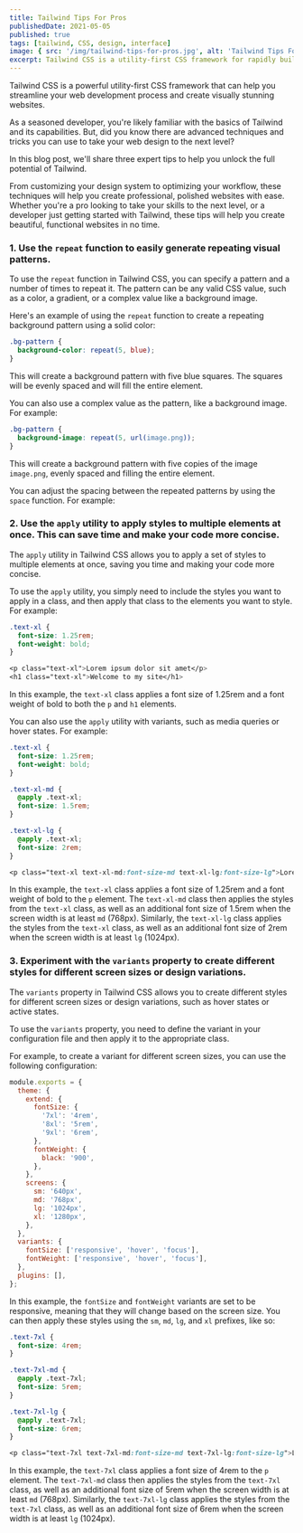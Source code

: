 ```yaml
---
title: Tailwind Tips For Pros
publishedDate: 2021-05-05
published: true
tags: [tailwind, CSS, design, interface]
image: { src: '/img/tailwind-tips-for-pros.jpg', alt: 'Tailwind Tips For Pros' }
excerpt: Tailwind CSS is a utility-first CSS framework for rapidly building custom user interfaces.
---
```


Tailwind CSS is a powerful utility-first CSS framework that can help you streamline your web development process and create visually stunning websites.

As a seasoned developer, you're likely familiar with the basics of Tailwind and its capabilities. But, did you know there are advanced techniques and tricks you can use to take your web design to the next level?

In this blog post, we'll share three expert tips to help you unlock the full potential of Tailwind.

From customizing your design system to optimizing your workflow, these techniques will help you create professional, polished websites with ease. Whether you're a pro looking to take your skills to the next level, or a developer just getting started with Tailwind, these tips will help you create beautiful, functional websites in no time.

### 1. Use the `repeat` function to easily generate repeating visual patterns.

To use the `repeat` function in Tailwind CSS, you can specify a pattern and a number of times to repeat it. The pattern can be any valid CSS value, such as a color, a gradient, or a complex value like a background image.

Here's an example of using the `repeat` function to create a repeating background pattern using a solid color:

```css
.bg-pattern {
  background-color: repeat(5, blue);
}
```

This will create a background pattern with five blue squares. The squares will be evenly spaced and will fill the entire element.

You can also use a complex value as the pattern, like a background image. For example:

```css
.bg-pattern {
  background-image: repeat(5, url(image.png));
}
```

This will create a background pattern with five copies of the image `image.png`, evenly spaced and filling the entire element.

You can adjust the spacing between the repeated patterns by using the `space` function. For example:

### 2. Use the `apply` utility to apply styles to multiple elements at once. This can save time and make your code more concise.

The `apply` utility in Tailwind CSS allows you to apply a set of styles to multiple elements at once, saving you time and making your code more concise.

To use the `apply` utility, you simply need to include the styles you want to apply in a class, and then apply that class to the elements you want to style. For example:

```css
.text-xl {
  font-size: 1.25rem;
  font-weight: bold;
}

<p class="text-xl">Lorem ipsum dolor sit amet</p>
<h1 class="text-xl">Welcome to my site</h1>
```

In this example, the `text-xl` class applies a font size of 1.25rem and a font weight of bold to both the `p` and `h1` elements.

You can also use the `apply` utility with variants, such as media queries or hover states. For example:

```css
.text-xl {
  font-size: 1.25rem;
  font-weight: bold;
}

.text-xl-md {
  @apply .text-xl;
  font-size: 1.5rem;
}

.text-xl-lg {
  @apply .text-xl;
  font-size: 2rem;
}

<p class="text-xl text-xl-md:font-size-md text-xl-lg:font-size-lg">Lorem ipsum dolor sit amet</p>

```

In this example, the `text-xl` class applies a font size of 1.25rem and a font weight of bold to the `p` element. The `text-xl-md` class then applies the styles from the `text-xl` class, as well as an additional font size of 1.5rem when the screen width is at least `md` (768px). Similarly, the `text-xl-lg` class applies the styles from the `text-xl` class, as well as an additional font size of 2rem when the screen width is at least `lg` (1024px).

### 3. Experiment with the `variants` property to create different styles for different screen sizes or design variations.

The `variants` property in Tailwind CSS allows you to create different styles for different screen sizes or design variations, such as hover states or active states.

To use the `variants` property, you need to define the variant in your configuration file and then apply it to the appropriate class.

For example, to create a variant for different screen sizes, you can use the following configuration:

```javascript
module.exports = {
  theme: {
    extend: {
      fontSize: {
        '7xl': '4rem',
        '8xl': '5rem',
        '9xl': '6rem',
      },
      fontWeight: {
        black: '900',
      },
    },
    screens: {
      sm: '640px',
      md: '768px',
      lg: '1024px',
      xl: '1280px',
    },
  },
  variants: {
    fontSize: ['responsive', 'hover', 'focus'],
    fontWeight: ['responsive', 'hover', 'focus'],
  },
  plugins: [],
};
```

In this example, the `fontSize` and `fontWeight` variants are set to be responsive, meaning that they will change based on the screen size. You can then apply these styles using the `sm`, `md`, `lg`, and `xl` prefixes, like so:

```css
.text-7xl {
  font-size: 4rem;
}

.text-7xl-md {
  @apply .text-7xl;
  font-size: 5rem;
}

.text-7xl-lg {
  @apply .text-7xl;
  font-size: 6rem;
}

<p class="text-7xl text-7xl-md:font-size-md text-7xl-lg:font-size-lg">Lorem ipsum dolor sit amet</p>
```

In this example, the `text-7xl` class applies a font size of 4rem to the `p` element. The `text-7xl-md` class then applies the styles from the `text-7xl` class, as well as an additional font size of 5rem when the screen width is at least `md` (768px). Similarly, the `text-7xl-lg` class applies the styles from the `text-7xl` class, as well as an additional font size of 6rem when the screen width is at least `lg` (1024px).
